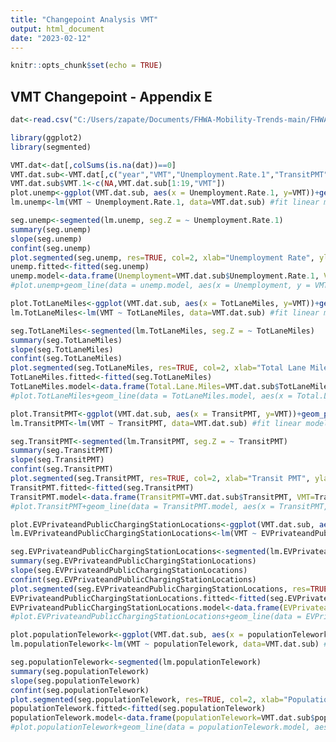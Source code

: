 ---
title: "Changepoint Analysis VMT"
output: html_document
date: "2023-02-12"
---
```{r setup, include=FALSE}
knitr::opts_chunk$set(echo = TRUE)
```

## VMT Changepoint - Appendix E
```{r VMT  vs. Unemploymnet, echo=FALSE}
dat<-read.csv("C:/Users/zapate/Documents/FHWA-Mobility-Trends-main/FHWA-Mobility-Trends-main/Year1/Modeling/Data/Data20221210.csv", header=TRUE)

library(ggplot2)
library(segmented)

VMT.dat<-dat[,colSums(is.na(dat))==0]
VMT.dat.sub<-VMT.dat[,c("year","VMT","Unemployment.Rate.1","TransitPMT","TotLaneMiles","EVPrivateandPublicChargingStationLocations","populationTelework")]
VMT.dat.sub$VMT.1<-c(NA,VMT.dat.sub[1:19,"VMT"])
plot.unemp<-ggplot(VMT.dat.sub, aes(x = Unemployment.Rate.1, y=VMT))+geom_point() #plot raw data
lm.unemp<-lm(VMT ~ Unemployment.Rate.1, data=VMT.dat.sub) #fit linear model
```

```{r changepoint analysis, echo=FALSE}
seg.unemp<-segmented(lm.unemp, seg.Z = ~ Unemployment.Rate.1)
summary(seg.unemp)
slope(seg.unemp)
confint(seg.unemp)
plot.segmented(seg.unemp, res=TRUE, col=2, xlab="Unemployment Rate", ylab="VMT", pch=16)
unemp.fitted<-fitted(seg.unemp)
unemp.model<-data.frame(Unemployment=VMT.dat.sub$Unemployment.Rate.1, VMT=unemp.fitted)
#plot.unemp+geom_line(data = unemp.model, aes(x = Unemployment, y = VMT), colour="red")
```


```{r VMT vs. TotLaneMiles, echo=FALSE}
plot.TotLaneMiles<-ggplot(VMT.dat.sub, aes(x = TotLaneMiles, y=VMT))+geom_point() #plot raw data
lm.TotLaneMiles<-lm(VMT ~ TotLaneMiles, data=VMT.dat.sub) #fit linear model
```

```{r changepoint analysis TotLaneMiles, echo=FALSE}
seg.TotLaneMiles<-segmented(lm.TotLaneMiles, seg.Z = ~ TotLaneMiles)
summary(seg.TotLaneMiles)
slope(seg.TotLaneMiles)
confint(seg.TotLaneMiles)
plot.segmented(seg.TotLaneMiles, res=TRUE, col=2, xlab="Total Lane Miles", ylab="VMT", pch=16)
TotLaneMiles.fitted<-fitted(seg.TotLaneMiles)
TotLaneMiles.model<-data.frame(Total.Lane.Miles=VMT.dat.sub$TotLaneMiles, VMT=TotLaneMiles.fitted)
#plot.TotLaneMiles+geom_line(data = TotLaneMiles.model, aes(x = Total.Lane.Miles, y = VMT), colour="red")
```


```{r VMT vs. TransitPMT, echo=FALSE}
plot.TransitPMT<-ggplot(VMT.dat.sub, aes(x = TransitPMT, y=VMT))+geom_point() #plot raw data
lm.TransitPMT<-lm(VMT ~ TransitPMT, data=VMT.dat.sub) #fit linear model
```

```{r changepoint analysis TransitPMT, echo=FALSE}
seg.TransitPMT<-segmented(lm.TransitPMT, seg.Z = ~ TransitPMT)
summary(seg.TransitPMT)
slope(seg.TransitPMT)
confint(seg.TransitPMT)
plot.segmented(seg.TransitPMT, res=TRUE, col=2, xlab="Transit PMT", ylab="VMT", pch=16)
TransitPMT.fitted<-fitted(seg.TransitPMT)
TransitPMT.model<-data.frame(TransitPMT=VMT.dat.sub$TransitPMT, VMT=TransitPMT.fitted)
#plot.TransitPMT+geom_line(data = TransitPMT.model, aes(x = TransitPMT, y = VMT), colour="red")
```



```{r VMT vs. EVPrivateandPublicChargingStationLocations, echo=FALSE}
plot.EVPrivateandPublicChargingStationLocations<-ggplot(VMT.dat.sub, aes(x = EVPrivateandPublicChargingStationLocations, y=VMT))+geom_point() #plot raw data
lm.EVPrivateandPublicChargingStationLocations<-lm(VMT ~ EVPrivateandPublicChargingStationLocations, data=VMT.dat.sub) #fit linear model
```

```{r changepoint analysis EVPrivateandPublicChargingStationLocations, echo=FALSE}
seg.EVPrivateandPublicChargingStationLocations<-segmented(lm.EVPrivateandPublicChargingStationLocations, seg.Z = ~ EVPrivateandPublicChargingStationLocations)
summary(seg.EVPrivateandPublicChargingStationLocations)
slope(seg.EVPrivateandPublicChargingStationLocations)
confint(seg.EVPrivateandPublicChargingStationLocations)
plot.segmented(seg.EVPrivateandPublicChargingStationLocations, res=TRUE, col=2, xlab="EVPrivate & Public Charging Station Locations", ylab="VMT", pch=16)
EVPrivateandPublicChargingStationLocations.fitted<-fitted(seg.EVPrivateandPublicChargingStationLocations)
EVPrivateandPublicChargingStationLocations.model<-data.frame(EVPrivateandPublicChargingStationLocations=VMT.dat.sub$EVPrivateandPublicChargingStationLocations, VMT=EVPrivateandPublicChargingStationLocations.fitted)
#plot.EVPrivateandPublicChargingStationLocations+geom_line(data = EVPrivateandPublicChargingStationLocations.model, aes(x = EVPrivateandPublicChargingStationLocations, y = VMT), colour="red")
```



```{r VMT vs. populationTelework, echo=FALSE}
plot.populationTelework<-ggplot(VMT.dat.sub, aes(x = populationTelework, y=VMT))+geom_point() #plot raw data
lm.populationTelework<-lm(VMT ~ populationTelework, data=VMT.dat.sub) #fit linear model
```

```{r changepoint analysis populationTelework, echo=FALSE}
seg.populationTelework<-segmented(lm.populationTelework)
summary(seg.populationTelework)
slope(seg.populationTelework)
confint(seg.populationTelework)
plot.segmented(seg.populationTelework, res=TRUE, col=2, xlab="Population Telework", ylab="VMT", pch=16)
populationTelework.fitted<-fitted(seg.populationTelework)
populationTelework.model<-data.frame(populationTelework=VMT.dat.sub$populationTelework, VMT=populationTelework.fitted)
#plot.populationTelework+geom_line(data = populationTelework.model, aes(x = populationTelework, y = VMT), colour="red")
```

